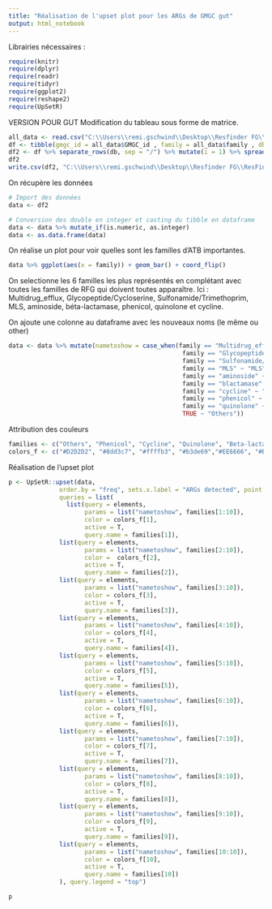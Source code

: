 ```yaml
---
title: "Réalisation de l'upset plot pour les ARGs de GMGC gut"
output: html_notebook
---
```


Librairies nécessaires :
```r
require(knitr)
require(dplyr)
require(readr)
require(tidyr)
require(ggplot2)
require(reshape2)
require(UpSetR)
```
VERSION POUR GUT
Modification du tableau sous forme de matrice.
```r
all_data <- read.csv("C:\\Users\\remi.gschwind\\Desktop\\Resfinder FG\\ResFinder_FG_Analysis\\analysis0422\\output\\Gut\\hits_gut_all.csv", sep = ";")
df <- tibble(gmgc_id = all_data$GMGC_id , family = all_data$family , db = all_data$db)
df2 <- df %>% separate_rows(db, sep = "/") %>% mutate(i = 1) %>% spread(db,i,fill=0)
df2
write.csv(df2, "C:\\Users\\remi.gschwind\\Desktop\\Resfinder FG\\ResFinder_FG_Analysis\\analysis0422\\output\\dataframe_gut.csv", row.names = FALSE)
```


On récupère les données
```r
# Import des données
data <- df2

# Conversion des double en integer et casting du tibble en dataframe
data <- data %>% mutate_if(is.numeric, as.integer)
data <- as.data.frame(data) 
```

On réalise un plot pour voir quelles sont les familles d'ATB importantes. 
```r
data %>% ggplot(aes(x = family)) + geom_bar() + coord_flip()
```
On selectionne les 6 familles les plus représentés en complétant avec toutes les familles de RFG qui 
doivent toutes apparaître.
Ici : Multidrug_efflux, Glycopeptide/Cycloserine, Sulfonamide/Trimethoprim, MLS, aminoside, béta-lactamase, phenicol, quinolone et cycline.

On ajoute une colonne au dataframe avec les nouveaux noms (le même ou other)
```r
data <- data %>% mutate(nametoshow = case_when(family == "Multidrug_efflux" ~ "Multidrug Efflux",
                                                family == "Glycopeptide/Cycloserine" ~ "Glycopeptide/Cycloserine",
                                                family == "Sulfonamide/trimethoprim" ~ "Sulfonamide/Trimethoprim",
                                                family == "MLS" ~ "MLS",
                                                family == "aminoside" ~ "Aminoside",
                                                family == "blactamase" ~ "Beta-lactamases",
                                                family == "cycline" ~ "Cycline",
                                                family == "phenicol" ~ "Phenicol",
                                                family == "quinolone" ~ "Quinolone",
                                                TRUE ~ "Others"))
```

Attribution des couleurs
```r
families <- c("Others", "Phenicol", "Cycline", "Quinolone", "Beta-lactamases", "Aminoside", "MLS", "Sulfonamide/Trimethoprim", "Glycopeptide/Cycloserine", "Multidrug Efflux")
colors_f <- c("#D2D2D2", "#8dd3c7", "#ffffb3", "#b3de69","#EE6666", "#BBDAEA", "#FCB6B6", "#FDCD8C", "#C0E69F", "#2C94DA") 
```

Réalisation de l'upset plot
```r
p <- UpSetR::upset(data,
              order.by = "freq", sets.x.label = "ARGs detected", point.size = 3, text.scale = 2.8,
              queries = list(
                list(query = elements,
                     params = list("nametoshow", families[1:10]),
                     color = colors_f[1],
                     active = T,
                     query.name = families[1]), 
              list(query = elements,
                     params = list("nametoshow", families[2:10]),
                     color =  colors_f[2],
                     active = T,
                     query.name = families[2]), 
              list(query = elements,
                     params = list("nametoshow", families[3:10]),
                     color = colors_f[3],
                     active = T,
                     query.name = families[3]),
              list(query = elements,
                     params = list("nametoshow", families[4:10]),
                     color = colors_f[4],
                     active = T,
                     query.name = families[4]),
              list(query = elements,
                     params = list("nametoshow", families[5:10]),
                     color = colors_f[5],
                     active = T,
                     query.name = families[5]),
              list(query = elements,
                     params = list("nametoshow", families[6:10]),
                     color = colors_f[6],
                     active = T,
                     query.name = families[6]),
              list(query = elements,
                     params = list("nametoshow", families[7:10]),
                     color = colors_f[7],
                     active = T,
                     query.name = families[7]),
              list(query = elements,
                     params = list("nametoshow", families[8:10]),
                     color = colors_f[8],
                     active = T,
                     query.name = families[8]),
              list(query = elements,
                     params = list("nametoshow", families[9:10]),
                     color = colors_f[9],
                     active = T,
                     query.name = families[9]),
              list(query = elements,
                     params = list("nametoshow", families[10:10]),
                     color = colors_f[10],
                     active = T,
                     query.name = families[10])
              ), query.legend = "top")

p
```